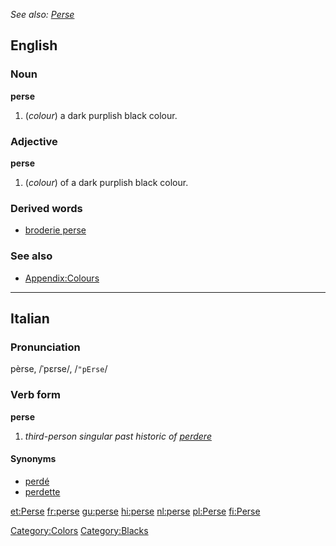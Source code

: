 ''See also: [[Perse]]''
==English==

===Noun===
'''perse'''
#(''colour'') a dark purplish black colour.

===Adjective===
'''perse'''
#(''colour'') of a dark purplish black colour.

===Derived words===
*[[broderie perse]]

===See also===
*[[Wiktionary_Appendix:Colours|Appendix:Colours]]

[[Category:Colors]]
[[Category:Blacks]]
----

==Italian==
===Pronunciation===
pèrse, /ˈpɛrse/, /<tt>"pErse</tt>/
===Verb form===
'''perse'''

# ''third-person singular past historic of [[perdere]]''

====Synonyms====
*[[perdé]]
*[[perdette]]

[[et:Perse]]
[[fr:perse]]
[[gu:perse]]
[[hi:perse]]
[[nl:perse]]
[[pl:Perse]]
[[fi:Perse]]